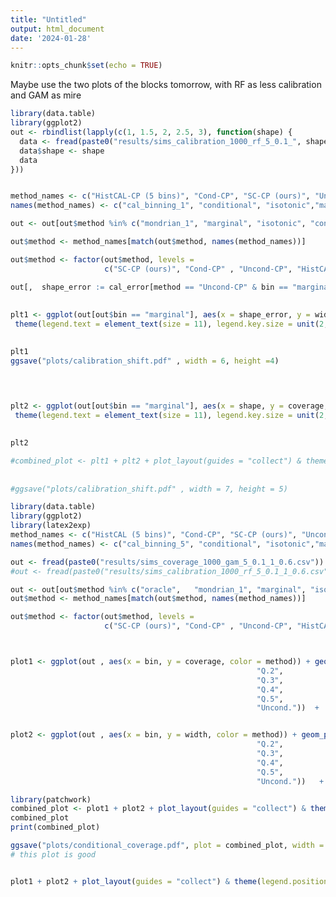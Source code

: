 ```yaml
---
title: "Untitled"
output: html_document
date: '2024-01-28'
---
```


```r
knitr::opts_chunk$set(echo = TRUE)
```
Maybe use the two plots of the blocks tomorrow, with RF as less calibration and GAM as mire

```r
library(data.table)
library(ggplot2)
out <- rbindlist(lapply(c(1, 1.5, 2, 2.5, 3), function(shape) {
  data <- fread(paste0("results/sims_calibration_1000_rf_5_0.1_", shape, "_0.6.csv"))
  data$shape <- shape
  data
}))


method_names <- c("HistCAL-CP (5 bins)", "Cond-CP", "SC-CP (ours)", "Uncond-CP", "Mondrian-CP", "Oracle")
names(method_names) <- c("cal_binning_1", "conditional", "isotonic","marginal", "mondrian_1", "oracle")

out <- out[out$method %in% c("mondrian_1", "marginal", "isotonic", "conditional", "oracle")]

out$method <- method_names[match(out$method, names(method_names))]

out$method <- factor(out$method, levels = 
                     c("SC-CP (ours)", "Cond-CP" , "Uncond-CP", "HistCAL-CP (5 bins)", "Mondrian-CP", "Oracle")  )

out[,  shape_error := cal_error[method == "Uncond-CP" & bin == "marginal"], by = shape]
 
 
plt1 <- ggplot(out[out$bin == "marginal"], aes(x = shape_error, y = width, color = method)) + geom_point(aes(shape = method), size = 4)   + theme_bw() + labs(x = TeX("Calibration error in f( )"), y = "Interval Width") +   guides(color = guide_legend(title = element_blank()), shape = guide_legend(title = element_blank())) + 
 theme(legend.text = element_text(size = 11), legend.key.size = unit(2, "lines"))

 
plt1
ggsave("plots/calibration_shift.pdf" , width = 6, height =4)
 


 
plt2 <- ggplot(out[out$bin == "marginal"], aes(x = shape, y = coverage, color = method)) + geom_point(aes(shape = method), size = 3)   + theme_bw() + labs(x = TeX("Calibration error in f()"),  y = TeX("Coverage ($\\alpha = 0.1$)")) +   guides(color = guide_legend(title = element_blank()), shape = guide_legend(title = element_blank())) + 
 theme(legend.text = element_text(size = 11), legend.key.size = unit(2, "lines"))

 
plt2

#combined_plot <- plt1 + plt2 + plot_layout(guides = "collect") & theme(legend.position = "bottom")
 
 
#ggsave("plots/calibration_shift.pdf" , width = 7, height = 5)

```



```r
library(data.table)
library(ggplot2)
library(latex2exp)
method_names <- c("HistCAL (5 bins)", "Cond-CP", "SC-CP (ours)", "Uncond-CP", "Mondrian-CP", "Oracle")
names(method_names) <- c("cal_binning_5", "conditional", "isotonic","marginal", "mondrian_1", "oracle")

out <- fread(paste0("results/sims_coverage_1000_gam_5_0.1_1_0.6.csv"))
#out <- fread(paste0("results/sims_calibration_1000_rf_5_0.1_1_0.6.csv"))

out <- out[out$method %in% c("oracle",   "mondrian_1", "marginal", "isotonic", "conditional")]
out$method <- method_names[match(out$method, names(method_names))]

out$method <- factor(out$method, levels = 
                     c("SC-CP (ours)", "Cond-CP" , "Uncond-CP", "HistCAL (5 bins)", "Mondrian-CP", "Oracle")  )



plot1 <- ggplot(out , aes(x = bin, y = coverage, color = method)) + geom_point(aes(shape = method), size = 3) + theme_bw() + labs(y = TeX("Coverage ($\\alpha = 0.1$)"), x = TeX("Quintiles of $\\sigma^2(X)$")) + scale_x_discrete(labels = c("Q.1", 
                                                       "Q.2",
                                                       "Q.3",
                                                       "Q.4",
                                                       "Q.5",
                                                       "Uncond."))  +   guides(color = guide_legend(title = element_blank()), shape = guide_legend(title = element_blank()))  + geom_vline(xintercept = 5.5, alpha = 0.3, linetype = "dashed") + geom_hline(yintercept = 0.9, alpha = 0.5, color = "red")


plot2 <- ggplot(out , aes(x = bin, y = width, color = method)) + geom_point(aes(shape = method), size = 3)   + theme_bw() + labs(y = "Interval Width", x = TeX("Quintiles of $\\sigma^2(X)$")) + scale_x_discrete(labels = c("Q.1", 
                                                       "Q.2",
                                                       "Q.3",
                                                       "Q.4",
                                                       "Q.5",
                                                       "Uncond."))   +   guides(color = guide_legend(title = element_blank()), shape = guide_legend(title = element_blank()))  + geom_vline(xintercept = 5.5, alpha = 0.3, linetype = "dashed")

library(patchwork)
combined_plot <- plot1 + plot2 + plot_layout(guides = "collect") & theme(legend.position = "bottom")
combined_plot
print(combined_plot)

ggsave("plots/conditional_coverage.pdf", plot = combined_plot, width = 6, height = 3.5)
# this plot is good


plot1 + plot2 + plot_layout(guides = "collect") & theme(legend.position = "bottom")
```


